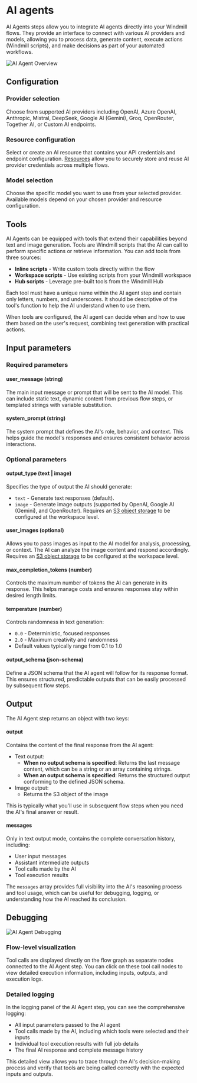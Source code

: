 # AI agents

AI Agents steps allow you to integrate AI agents directly into your Windmill flows. They provide an interface to connect with various AI providers and models, allowing you to process data, generate content, execute actions (Windmill scripts), and make decisions as part of your automated workflows.

![AI Agent Overview](./ai_agent_overview.png 'AI Agent Overview')

## Configuration

### Provider selection

Choose from supported AI providers including OpenAI, Azure OpenAI, Anthropic, Mistral, DeepSeek, Google AI (Gemini), Groq, OpenRouter, Together AI, or Custom AI endpoints.

### Resource configuration

Select or create an AI resource that contains your API credentials and endpoint configuration. [Resources](../3_resources_and_types/index.mdx) allow you to securely store and reuse AI provider credentials across multiple flows.

### Model selection

Choose the specific model you want to use from your selected provider. Available models depend on your chosen provider and resource configuration.

## Tools

AI Agents can be equipped with tools that extend their capabilities beyond text and image generation. Tools are Windmill scripts that the AI can call to perform specific actions or retrieve information. You can add tools from three sources:

- **Inline scripts** - Write custom tools directly within the flow
- **Workspace scripts** - Use existing scripts from your Windmill workspace
- **Hub scripts** - Leverage pre-built tools from the Windmill Hub

Each tool must have a unique name within the AI agent step and contain only letters, numbers, and underscores. It should be descriptive of the tool's function to help the AI understand when to use them.

When tools are configured, the AI agent can decide when and how to use them based on the user's request, combining text generation with practical actions.

## Input parameters

### Required parameters

#### user_message (string)
The main input message or prompt that will be sent to the AI model. This can include static text, dynamic content from previous flow steps, or templated strings with variable substitution.

#### system_prompt (string) 
The system prompt that defines the AI's role, behavior, and context. This helps guide the model's responses and ensures consistent behavior across interactions.

### Optional parameters

#### output_type (text | image)
Specifies the type of output the AI should generate:
- `text` - Generate text responses (default).
- `image` - Generate image outputs (supported by OpenAI, Google AI (Gemini), and OpenRouter). Requires an [S3 object storage](../38_object_storage_in_windmill/index.mdx) to be configured at the workspace level.

#### user_images (optional)
Allows you to pass images as input to the AI model for analysis, processing, or context. The AI can analyze the image content and respond accordingly. Requires an [S3 object storage](../38_object_storage_in_windmill/index.mdx) to be configured at the workspace level.

#### max_completion_tokens (number)
Controls the maximum number of tokens the AI can generate in its response. This helps manage costs and ensures responses stay within desired length limits.

#### temperature (number)
Controls randomness in text generation:
- `0.0` - Deterministic, focused responses
- `2.0` - Maximum creativity and randomness
- Default values typically range from 0.1 to 1.0

#### output_schema (json-schema)
Define a JSON schema that the AI agent will follow for its response format. This ensures structured, predictable outputs that can be easily processed by subsequent flow steps.

## Output

The AI Agent step returns an object with two keys:

#### output
Contains the content of the final response from the AI agent:
- Text output:
    - **When no output schema is specified**: Returns the last message content, which can be a string or an array containing strings.
    - **When an output schema is specified**: Returns the structured output conforming to the defined JSON schema.
- Image output:
    - Returns the S3 object of the image

This is typically what you'll use in subsequent flow steps when you need the AI's final answer or result.

#### messages
Only in text output mode, contains the complete conversation history, including:
- User input messages
- Assistant intermediate outputs
- Tool calls made by the AI
- Tool execution results

The `messages` array provides full visibility into the AI's reasoning process and tool usage, which can be useful for debugging, logging, or understanding how the AI reached its conclusion.

## Debugging

![AI Agent Debugging](./ai_agent_debugging.png 'AI Agent Debugging')

### Flow-level visualization
Tool calls are displayed directly on the flow graph as separate nodes connected to the AI Agent step. You can click on these tool call nodes to view detailed execution information, including inputs, outputs, and execution logs.

### Detailed logging
In the logging panel of the AI Agent step, you can see the comprehensive logging:
- All input parameters passed to the AI agent
- Tool calls made by the AI, including which tools were selected and their inputs
- Individual tool execution results with full job details
- The final AI response and complete message history

This detailed view allows you to trace through the AI's decision-making process and verify that tools are being called correctly with the expected inputs and outputs.
